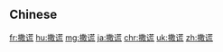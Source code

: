 {{also|撒謊}}
==Chinese==
{{zh-see|撒謊}}

[[fr:撒谎]]
[[hu:撒谎]]
[[mg:撒谎]]
[[ja:撒谎]]
[[chr:撒谎]]
[[uk:撒谎]]
[[zh:撒谎]]